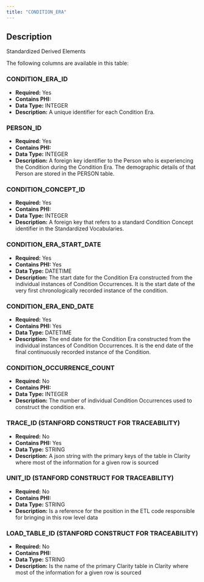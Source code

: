 ```yaml
---
title: "CONDITION_ERA"
---
```


## Description

Standardized Derived Elements

The following columns are available in this table:


### CONDITION_ERA_ID


- **Required:** Yes
- **Contains PHI:** 
- **Data Type:** INTEGER
- **Description:** A unique identifier for each Condition Era.



### PERSON_ID


- **Required:** Yes
- **Contains PHI:** 
- **Data Type:** INTEGER
- **Description:** A foreign key identifier to the Person who is experiencing the Condition during the Condition Era. The demographic details of that Person are stored in the PERSON table.



### CONDITION_CONCEPT_ID


- **Required:** Yes
- **Contains PHI:** 
- **Data Type:** INTEGER
- **Description:** A foreign key that refers to a standard Condition Concept identifier in the Standardized Vocabularies.



### CONDITION_ERA_START_DATE


- **Required:** Yes
- **Contains PHI:** Yes
- **Data Type:** DATETIME
- **Description:** The start date for the Condition Era constructed from the individual instances of Condition Occurrences. It is the start date of the very first chronologically recorded instance of the condition.



### CONDITION_ERA_END_DATE


- **Required:** Yes
- **Contains PHI:** Yes
- **Data Type:** DATETIME
- **Description:** The end date for the Condition Era constructed from the individual instances of Condition Occurrences. It is the end date of the final continuously recorded instance of the Condition.



### CONDITION_OCCURRENCE_COUNT


- **Required:** No
- **Contains PHI:** 
- **Data Type:** INTEGER
- **Description:** The number of individual Condition Occurrences used to construct the condition era.



### TRACE_ID (STANFORD CONSTRUCT FOR TRACEABILITY) 


- **Required:** No
- **Contains PHI:** Yes
- **Data Type:** STRING
- **Description:** A json string with the primary keys of the table in Clarity where most of the information for a given row is sourced



### UNIT_ID (STANFORD CONSTRUCT FOR TRACEABILITY) 


- **Required:** No
- **Contains PHI:** 
- **Data Type:** STRING
- **Description:** Is a reference for the position in the ETL code responsible for bringing in this row level data



### LOAD_TABLE_ID (STANFORD CONSTRUCT FOR TRACEABILITY) 


- **Required:** No
- **Contains PHI:** 
- **Data Type:** STRING
- **Description:** Is the name of the primary Clarity table in Clarity where most of the information for a given row is sourced


